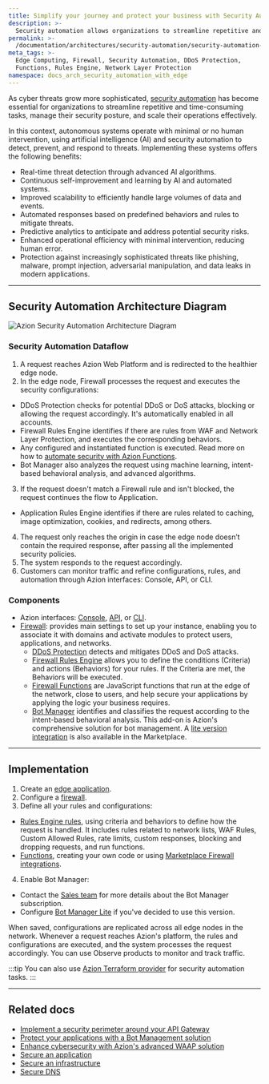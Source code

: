 ```yaml
---
title: Simplify your journey and protect your business with Security Automation
description: >-
  Security automation allows organizations to streamline repetitive and time-consuming tasks, manage their security posture, and scale their operations.
permalink: >-
  /documentation/architectures/security-automation/security-automation-with-edge-computing/
meta_tags: >-
  Edge Computing, Firewall, Security Automation, DDoS Protection,
  Functions, Rules Engine, Network Layer Protection
namespace: docs_arch_security_automation_with_edge
---
```


As cyber threats grow more sophisticated, [security automation](https://www.azion.com/en/solutions/security-automation/) has become essential for organizations to streamline repetitive and time-consuming tasks, manage their security posture, and scale their operations effectively.

In this context, autonomous systems operate with minimal or no human intervention, using artificial intelligence (AI) and security automation to detect, prevent, and respond to threats. Implementing these systems offers the following benefits:

- Real-time threat detection through advanced AI algorithms.
- Continuous self-improvement and learning by AI and automated systems.
- Improved scalability to efficiently handle large volumes of data and events.
- Automated responses based on predefined behaviors and rules to mitigate threats.
- Predictive analytics to anticipate and address potential security risks.
- Enhanced operational efficiency with minimal intervention, reducing human error.
- Protection against increasingly sophisticated threats like phishing, malware, prompt injection, adversarial manipulation, and data leaks in modern applications.

---

## Security Automation Architecture Diagram

![Azion Security Automation Architecture Diagram](/assets/docs/images/uploads/diagram-security-automation.png)

### Security Automation Dataflow

1. A request reaches Azion Web Platform and is redirected to the healthier edge node.
2. In the edge node, Firewall processes the request and executes the security configurations:
  - DDoS Protection checks for potential DDoS or DoS attacks, blocking or allowing the request accordingly. It's automatically enabled in all accounts.
  - Firewall Rules Engine identifies if there are rules from WAF and Network Layer Protection, and executes the corresponding behaviors.
  - Any configured and instantiated function is executed. Read more on how to [automate security with Azion Functions](/en/documentation/products/secure/automate/functions/).
- Bot Manager also analyzes the request using machine learning, intent-based behavioral analysis, and advanced algorithms.
3. If the request doesn't match a Firewall rule and isn't blocked, the request continues the flow to Application.
- Application Rules Engine identifies if there are rules related to caching, image optimization, cookies, and redirects, among others.
4. The request only reaches the origin in case the edge node doesn’t contain the required response, after passing all the implemented security policies.
5. The system responds to the request accordingly.
6. Customers can monitor traffic and refine configurations, rules, and automation through Azion interfaces: Console, API, or CLI.


### Components

- Azion interfaces: [Console](/en/documentation/products/guides/getting-to-know-azion-console/), [API](https://api.azion.com/), or [CLI](/en/documentation/products/azion-cli/overview/). 
- [Firewall](/en/documentation/products/secure/edge-firewall/): provides main settings to set up your instance, enabling you to associate it with domains and activate modules to protect users, applications, and networks.
  - [DDoS Protection](/en/documentation/products/secure/edge-firewall/ddos-protection/) detects and mitigates DDoS and DoS attacks.
  - [Firewall Rules Engine](/en/documentation/products/secure/edge-firewall/rules-engine/) allows you to define the conditions (Criteria) and actions (Behaviors) for your rules. If the Criteria are met, the Behaviors will be executed.
  - [Firewall Functions](/en/documentation/products/secure/edge-firewall/edge-functions/) are JavaScript functions that run at the edge of the network, close to users, and help secure your applications by applying the logic your business requires.
  - [Bot Manager](/en/documentation/products/secure/edge-firewall/bot-manager/) identifies and classifies the request according to the intent-based behavioral analysis. This add-on is Azion's comprehensive solution for bot management. A [lite version integration](/en/documentation/products/guides/bot-manager-lite/) is also available in the Marketplace.

---

## Implementation

1. Create an [edge application](/en/documentation/products/guides/build/build-an-application/).
2. Configure a [firewall](/en/documentation/products/guides/secure/edge-firewall-configure-main-settings/).
3. Define all your rules and configurations:
  - [Rules Engine rules](/en/documentation/products/secure/edge-firewall/rules-engine/), using criteria and behaviors to define how the request is handled. It includes rules related to network lists, WAF Rules, Custom Allowed Rules, rate limits, custom responses, blocking and dropping requests, and run functions.
  - [Functions](/en/documentation/products/secure/edge-firewall/edge-functions/), creating your own code or using [Marketplace Firewall integrations](/en/documentation/products/marketplace/integrations/#edge-firewall-functions).
4. Enable Bot Manager:
- Contact the [Sales team](https://www.azion.com/en/contact-sales/) for more details about the Bot Manager subscription.
- Configure [Bot Manager Lite](/en/documentation/products/guides/bot-manager-lite/) if you've decided to use this version.

When saved, configurations are replicated across all edge nodes in the network. Whenever a request reaches Azion's platform, the rules and configurations are executed, and the system processes the request accordingly. You can use Observe products to monitor and track traffic.

:::tip
You can also use [Azion Terraform provider](/en/documentation/products/secure/automate/terraform/) for security automation tasks.
:::

---

## Related docs

- [Implement a security perimeter around your API Gateway](/en/documentation/architectures/api-gateways/implement-api-gateways-security/)
- [Protect your applications with a Bot Management solution](/en/documentation/architectures/bot-management/protect-your-applications-with-bot-management/)
- [Enhance cybersecurity with Azion's advanced WAAP solution](/en/documentation/architectures/edge-firewall/web-application-and-api-protection-waap/)
- [Secure an application](/en/documentation/products/secure/secure-application/)
- [Secure an infrastructure](/en/documentation/products/secure/secure-infrastructure/)
- [Secure DNS](/en/documentation/products/secure/secure-dns/)
